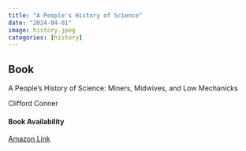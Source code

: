 ```yaml
---
title: "A People's History of Science"
date: "2024-04-01"
image: history.jpeg
categories: [history]
---
```


::: {.callout-tip icon="false"}
## Book

A People's History of Science: Miners, Midwives, and Low Mechanicks

Clifford Conner

#### Book Availability

[Amazon Link](https://www.amazon.com/Peoples-History-Science-Clifford-Conner/dp/1560257482)
:::
